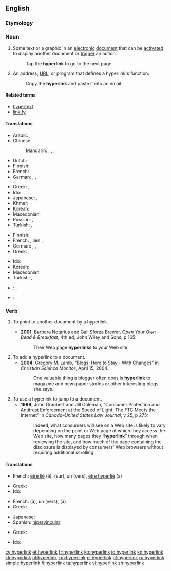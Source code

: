 {{wikipedia}}
==English==

===Etymology===
{{prefix|hyper|link}}

===Noun===
{{en-noun}}

# Some text or a graphic in an [[electronic]] [[document]] that can be [[activate]]d to display another document or [[trigger]] an action.
#: Tap the '''hyperlink''' to go to the next page.
# An address, [[URL]], or program that defines a hyperlink's function.
#: Copy the '''hyperlink''' and paste it into an email.

====Related terms====
* [[hypertext]]
* [[linkify]]

====Translations====
{{trans-top|link from one electronic document to another}}
* Arabic: {{t-|ar|ارتباط تشعبي|m|tr=irtibaaT tasha33ubiy}},  {{t-|ar|هايبرلينك|m|tr=haybarliink}}
* Chinese:
*: Mandarin: {{t|cmn|超鏈接|sc=Hani}},  {{t|cmn|超链接|tr=chāoliànjiē|sc=Hani}},  {{t|cmn|超聯結|sc=Hani}},  {{t|cmn|超联结|tr=chāoliánjié|sc=Hani}}
* Dutch: {{t+|nl|hyperlink|m}}
* Finnish: {{t+|fi|hyperlinkki}}
* French: {{t+|fr|hyperlien|m}}
* German: {{t|de|Hyperlink|m}}, {{t|de|Hypertextlink|m}}, {{t|de|Querverweis|m}}
{{trans-mid}}
* Greek: {{t-|el|υπερσύνδεσμος|f|tr=ypersýndesmos}}, {{t-|el|υπερζεύξη|f|tr=yperzéfxi|sc=Grek}}
* Ido: {{t-|io|hiperligilo|xs=Ido}}
* Japanese: {{t-|ja|超連結子|tr=きょうれんけつし, kyōrenketsushi}},  {{t+|ja|ハイパーリンク|tr=haipārinku}}
* Khmer: {{t+|km|តំណភ្ជាប់|tr=tom-nor-phorb|sc=Khmr}}
* Korean: {{t-|ko|하이퍼링크|tr=haipeoringkeu|sc=Hang}}
* Macedonian: {{t-|mk|хиперврска|f|tr=hiperv'rska}}
* Russian: {{t+|ru|гиперссылка|f|tr=giperssýlka}},  {{t-|ru|гиперлинк|m|tr=giperlínk}}
* Turkish: {{t|tr|hiper bağ}}, {{t|tr|üst bağ}}
{{trans-bottom}}

{{trans-top|area on a Web page}}
* Finnish: {{t+|fi|hyperlinkki}}
* French: {{t+|fr|lien|m}}, lien {{t+|fr|hypertexte}},  {{t+|fr|hyperlien|m}}
* German: {{t|de|Hyperlink|m}}, {{t|de|Hypertextlink|m}}, {{t|de|Querverweis|m}}
* Greek: {{t-|el|υπερσύνδεσμος|f|tr=ypersýndesmos}}, {{t-|el|υπερζεύξη|f|tr=yperzéfxi|sc=Grek}}
{{trans-mid}}
* Ido: {{t-|io|hiperligilo|xs=Ido}}
* Korean: {{t-|ko|하이퍼링크|tr=haipeoringkeu|sc=Hang}}
* Macedonian: {{t-|mk|хиперврска|f|tr=hiperv'rska}}
* Turkish: {{t|tr|hiper bağ}}, {{t|tr|üst bağ}}
{{trans-bottom}}

{{checktrans-top}}
* {{ttbc|de}}: {{t-|de|Hypertext-Link|m}}, {{t-|de|Hyperlink|m}}
{{trans-mid}}
* {{ttbc|es}}: {{t-|es|hipervínculo|m}}
{{trans-bottom}}

===Verb===
{{en-verb}}

# {{context|of a hypertext document}} To point to another document by a hyperlink.
#* '''2001''', Barbara Notarius and Gail Sforza Brewer, ''Open Your Own Bead & Breakfast'', 4th ed, John Wiley and Sons, p 165:
#*: Their Web page '''hyperlinks''' to your Web site.
# To add a hyperlink to a document.
#* '''2004''', Gregory M. Lamb, “[http://www.csmonitor.com/2004/0415/p14s02-stin.html Blogs: Here to Stay - With Changes]” in ''Christian Science Monitor'', April 15, 2004.
#*: One valuable thing a blogger often does is '''hyperlink''' to magazine and newspaper stories or other interesting blogs, she says.
# To use a hyperlink to jump to a document.
#* '''1999''', John Graubert and Jill Coleman, “Consumer Protection and Antitrust Enforcement at the Speed of Light: The FTC Meets the Internet” in ''Canada–United States Law Journal'', v 25, p 275:
#*: Indeed, what consumers will see on a Web site is likely to vary depending on the point or Web page at which they access the Web site, how many pages they “'''hyperlink'''” through when reviewing the site, and how much of the page containing the disclosure is displayed by consumers' Web browsers without requiring additional scrolling.

====Translations====
{{trans-top|to point to another document by a hyperlink}}
* French: [[lier#French|être lié]] (à), {{t+|fr|pointer}} (sur), {{t+|fr|contenir}} un {{t+|fr|lien|m}} (vers), [[hyperlier#French|être hyperlié]] (à)
{{trans-mid}}
* Greek: {{t-|el|υπερσυνδέω|tr=ypersyndéo}}
* Ido: {{t-|io|hiperligilar|xs=Ido}}
{{trans-bottom}}

{{trans-top|to add a hyperlink to a document}}
* French: {{t+|fr|lier}} (à), {{t+|fr|ajouter}} un {{t+|fr|lien|m}} (vers), {{t+|fr|hyperlier}} (à)
* Greek: {{t-|el|υπερσυνδέω|tr=ypersyndéo}}
{{trans-mid}}
* Japanese: {{t+|ja|ハイパーリンク|tr=haipārinku}}
* Spanish: [[hipervincular]]
{{trans-bottom}}

{{trans-top|to use a hyperlink to jump to a document}}
* Greek: {{t-|el|υπερσυνδέομαι|tr=ypersyndéomai}}
{{trans-mid}}
* Ido: {{t-|io|hiperligilar|xs=Ido}}
{{trans-bottom}}

[[cy:hyperlink]]
[[et:hyperlink]]
[[fr:hyperlink]]
[[ko:hyperlink]]
[[io:hyperlink]]
[[kn:hyperlink]]
[[kk:hyperlink]]
[[nl:hyperlink]]
[[km:hyperlink]]
[[pl:hyperlink]]
[[pt:hyperlink]]
[[ru:hyperlink]]
[[simple:hyperlink]]
[[fi:hyperlink]]
[[ta:hyperlink]]
[[vi:hyperlink]]
[[zh:hyperlink]]